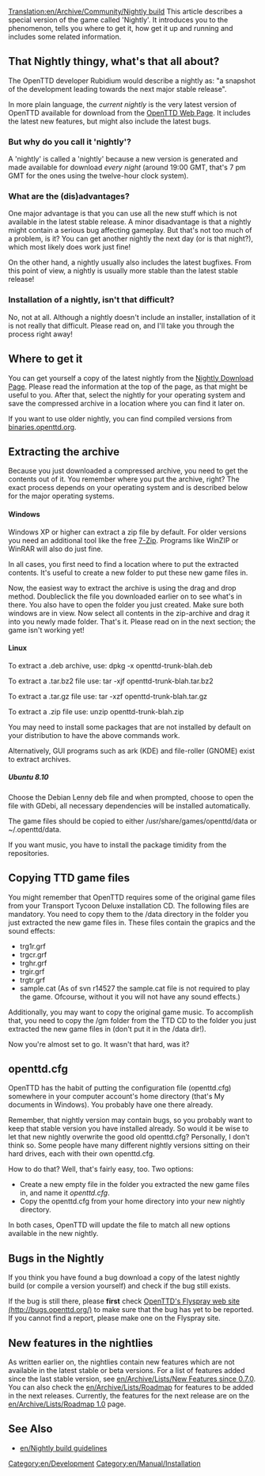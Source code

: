 [[Translation:en/Archive/Community/Nightly build]]
This article describes a special version of the game called 'Nightly'. It introduces you to the phenomenon, tells you where to get it, how get it up and running and includes some related information.

== That Nightly thingy, what's that all about? ==
The OpenTTD developer Rubidium would describe a nightly as: "a snapshot of the development leading towards the next major stable release".

In more plain language, the ''current nightly'' is the very latest version of OpenTTD available for download from the [http://nightly.openttd.org/ OpenTTD Web Page]. It includes the latest new features, but might also include the latest bugs.

=== But why do you call it 'nightly'? ===
A 'nightly' is called a 'nightly' because a new version is generated and made available for download ''every night'' (around 19:00 GMT, that's 7 pm GMT for the ones using the twelve-hour clock system).

=== What are the (dis)advantages? ===
One major advantage is that you can use all the new stuff which is not available in the latest stable release. A minor disadvantage is that a nightly might contain a serious bug affecting gameplay. But that's not too much of a problem, is it? You can get another nightly the next day (or is that night?), which most likely does work just fine!

On the other hand, a nightly usually also includes the latest bugfixes. From this point of view, a nightly is usually more stable than the latest stable release!

=== Installation of a nightly, isn't that difficult? ===
No, not at all. Although a nightly doesn't include an installer, installation of it is not really that difficult. Please read on, and I'll take you through the process right away!

== Where to get it ==
You can get yourself a copy of the latest nightly from the [http://nightly.openttd.org/ Nightly Download Page]. Please read the information at the top of the page, as that might be useful to you. After that, select the nightly for your operating system and save the compressed archive in a location where you can find it later on.

If you want to use older nightly, you can find compiled versions from [http://binaries.openttd.org/ binaries.openttd.org].

== Extracting the archive ==
Because you just downloaded a compressed archive, you need to get the contents out of it. You remember where you put the archive, right? The exact process depends on your operating system and is described below for the major operating systems.

==== Windows ====
Windows XP or higher can extract a zip file by default. For older versions you need an additional tool like the free [http://www.7-zip.org/ 7-Zip]. Programs like WinZIP or WinRAR will also do just fine.

In all cases, you first need to find a location where to put the extracted contents. It's useful to create a new folder to put these new game files in.

Now, the easiest way to extract the archive is using the drag and drop method. Doubleclick the file you downloaded earlier on to see what's in there. You also have to open the folder you just created. Make sure both windows are in view. Now select all contents in the zip-archive and drag it into you newly made folder. That's it. Please read on in the next section; the game isn't working yet!

{{en/Note|Windows is used by the masses, but luckily it isn't the only operating system around! I know diddly squat about other operating systems, so please add instructions for the others!}}

==== Linux ====

To extract a .deb archive, use:
dpkg -x openttd-trunk-blah.deb

To extract a .tar.bz2 file use:
tar -xjf openttd-trunk-blah.tar.bz2

To extract a .tar.gz file use:
tar -xzf openttd-trunk-blah.tar.gz

To extract a .zip file use:
unzip openttd-trunk-blah.zip

You may need to install some packages that are not installed by default on your distribution to have the above commands work.

Alternatively, GUI programs such as ark (KDE) and file-roller (GNOME) exist to extract archives.

===== Ubuntu 8.10 =====
Choose the Debian Lenny deb file and when prompted, choose to open the file with GDebi, all necessary dependencies will be installed automatically.

The game files should be copied to either /usr/share/games/openttd/data or ~/.openttd/data.

If you want music, you have to install the package timidity from the repositories.

{{en/Note|This should also work with 8.04, but if GDebi complains about not finding a dependency, try the Etch version.
Obviously this should also work with other Debian based systems.}}

== Copying TTD game files ==
You might remember that OpenTTD requires some of the original game files from your Transport Tycoon Deluxe installation CD. The following files are mandatory. You need to copy them to the /data directory in the folder you just extracted the new game files in. These files contain the grapics and the sound effects:
* trg1r.grf
* trgcr.grf
* trghr.grf
* trgir.grf
* trgtr.grf
* sample.cat (As of svn r14527 the sample.cat file is not required to play the game. Ofcourse, without it you will not have any sound effects.)

Additionally, you may want to copy the original game music. To accomplish that, you need to copy the /gm folder from the TTD CD to the folder you just extracted the new game files in (don't put it in the /data dir!).

Now you're almost set to go. It wasn't that hard, was it?

== openttd.cfg ==
OpenTTD has the habit of putting the configuration file (openttd.cfg) somewhere in your computer account's home directory (that's My documents in Windows). You probably have one there already.

Remember, that nightly version may contain bugs, so you probably want to keep that stable version you have installed already. So would it be wise to let that new nightly overwrite the good old openttd.cfg? Personally, I don't think so. Some people have many different nightly versions sitting on their hard drives, each with their own openttd.cfg.

How to do that? Well, that's fairly easy, too. Two options:

* Create a new empty file in the folder you extracted the new game files in, and name it ''openttd.cfg''.
* Copy the openttd.cfg from your home directory into your new nightly directory.

In both cases, OpenTTD will update the file to match all new options available in the new nightly.

==Bugs in the Nightly==
If you think you have found a bug download a copy of the latest nightly build (or compile a version yourself) and check if the bug still exists.

If the bug is still there, please '''first''' check [http://bugs.openttd.org/ OpenTTD's Flyspray web site (http://bugs.openttd.org/)] to make sure that the bug has yet to be reported.  If you cannot find a report, please make one on the Flyspray site.

== New features in the nightlies ==
As written earlier on, the nightlies contain new features which are not available in the latest stable or beta versions.  For a list of features added since the last stable version, see [[en/Archive/Lists/New Features since 0.7.0]].  You can also check the [[en/Archive/Lists/Roadmap]] for features to be added in the next releases. Currently, the features for the next release are on the [[en/Archive/Lists/Roadmap 1.0]] page.

== See Also ==
* [[en/Nightly build guidelines]]

[[Category:en/Development]]
[[Category:en/Manual/Installation]]